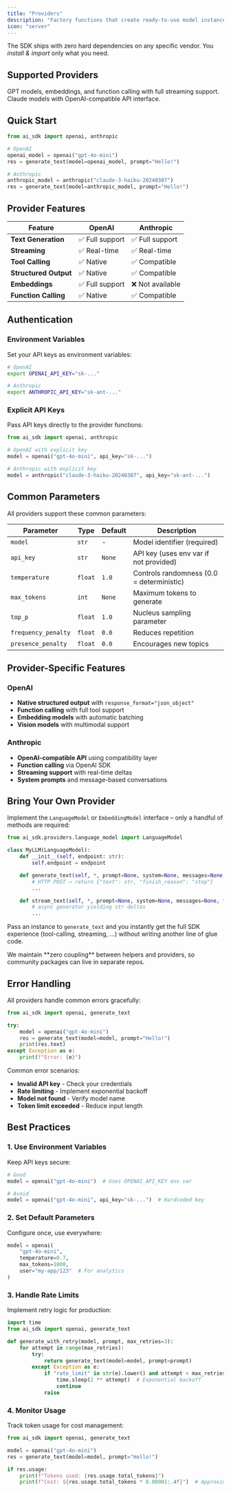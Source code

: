 ```yaml
---
title: "Providers"
description: "Factory functions that create ready-to-use model instances for different AI providers."
icon: "server"
---
```



The SDK ships with zero hard dependencies on any specific vendor.
You <em>install & import</em> only what you need.

## Supported Providers

<CardGroup cols={2}>
<Card title="OpenAI" href="/sdk/providers/openai" icon="openai">
  GPT models, embeddings, and function calling with full streaming support.
</Card>

<Card title="Anthropic" href="/sdk/providers/anthropic" icon="anthropic">
  Claude models with OpenAI-compatible API interface.
</Card>
</CardGroup>

## Quick Start

```python
from ai_sdk import openai, anthropic

# OpenAI
openai_model = openai("gpt-4o-mini")
res = generate_text(model=openai_model, prompt="Hello!")

# Anthropic
anthropic_model = anthropic("claude-3-haiku-20240307")
res = generate_text(model=anthropic_model, prompt="Hello!")
```

## Provider Features

| Feature               | OpenAI          | Anthropic        |
| --------------------- | --------------- | ---------------- |
| **Text Generation**   | ✅ Full support | ✅ Full support  |
| **Streaming**         | ✅ Real-time    | ✅ Real-time     |
| **Tool Calling**      | ✅ Native       | ✅ Compatible    |
| **Structured Output** | ✅ Native       | ✅ Compatible    |
| **Embeddings**        | ✅ Full support | ❌ Not available |
| **Function Calling**  | ✅ Native       | ✅ Compatible    |

## Authentication

### Environment Variables

Set your API keys as environment variables:

```bash
# OpenAI
export OPENAI_API_KEY="sk-..."

# Anthropic
export ANTHROPIC_API_KEY="sk-ant-..."
```

### Explicit API Keys

Pass API keys directly to the provider functions:

```python
from ai_sdk import openai, anthropic

# OpenAI with explicit key
model = openai("gpt-4o-mini", api_key="sk-...")

# Anthropic with explicit key
model = anthropic("claude-3-haiku-20240307", api_key="sk-ant-...")
```

## Common Parameters

All providers support these common parameters:

| Parameter           | Type    | Default | Description                               |
| ------------------- | ------- | ------- | ----------------------------------------- |
| `model`             | `str`   | -       | Model identifier (required)               |
| `api_key`           | `str`   | `None`  | API key (uses env var if not provided)    |
| `temperature`       | `float` | `1.0`   | Controls randomness (0.0 = deterministic) |
| `max_tokens`        | `int`   | `None`  | Maximum tokens to generate                |
| `top_p`             | `float` | `1.0`   | Nucleus sampling parameter                |
| `frequency_penalty` | `float` | `0.0`   | Reduces repetition                        |
| `presence_penalty`  | `float` | `0.0`   | Encourages new topics                     |

## Provider-Specific Features

### OpenAI

- **Native structured output** with `response_format="json_object"`
- **Function calling** with full tool support
- **Embedding models** with automatic batching
- **Vision models** with multimodal support

### Anthropic

- **OpenAI-compatible API** using compatibility layer
- **Function calling** via OpenAI SDK
- **Streaming support** with real-time deltas
- **System prompts** and message-based conversations

## Bring Your Own Provider

Implement the <code>LanguageModel</code> or <code>EmbeddingModel</code> interface – only a handful of methods are required:

```python
from ai_sdk.providers.language_model import LanguageModel

class MyLLM(LanguageModel):
    def __init__(self, endpoint: str):
        self.endpoint = endpoint

    def generate_text(self, *, prompt=None, system=None, messages=None, **kw):
        # HTTP POST → return {"text": str, "finish_reason": "stop"}
        ...

    def stream_text(self, *, prompt=None, system=None, messages=None, **kw):
        # async generator yielding str deltas
        ...
```

Pass an instance to <code>generate_text</code> and you instantly get the full SDK experience (tool-calling, streaming, …) without writing another line of glue code.

<Tip>
  We maintain **zero coupling** between helpers and providers, so community packages can live in
  separate repos.
</Tip>

## Error Handling

All providers handle common errors gracefully:

```python
from ai_sdk import openai, generate_text

try:
    model = openai("gpt-4o-mini")
    res = generate_text(model=model, prompt="Hello!")
    print(res.text)
except Exception as e:
    print(f"Error: {e}")
```

Common error scenarios:

- **Invalid API key** - Check your credentials
- **Rate limiting** - Implement exponential backoff
- **Model not found** - Verify model name
- **Token limit exceeded** - Reduce input length

## Best Practices

### 1. **Use Environment Variables**

Keep API keys secure:

```python
# Good
model = openai("gpt-4o-mini")  # Uses OPENAI_API_KEY env var

# Avoid
model = openai("gpt-4o-mini", api_key="sk-...")  # Hardcoded key
```

### 2. **Set Default Parameters**

Configure once, use everywhere:

```python
model = openai(
    "gpt-4o-mini",
    temperature=0.7,
    max_tokens=1000,
    user="my-app/123"  # For analytics
)
```

### 3. **Handle Rate Limits**

Implement retry logic for production:

```python
import time
from ai_sdk import openai, generate_text

def generate_with_retry(model, prompt, max_retries=3):
    for attempt in range(max_retries):
        try:
            return generate_text(model=model, prompt=prompt)
        except Exception as e:
            if "rate_limit" in str(e).lower() and attempt < max_retries - 1:
                time.sleep(2 ** attempt)  # Exponential backoff
                continue
            raise
```

### 4. **Monitor Usage**

Track token usage for cost management:

```python
from ai_sdk import openai, generate_text

model = openai("gpt-4o-mini")
res = generate_text(model=model, prompt="Hello!")

if res.usage:
    print(f"Tokens used: {res.usage.total_tokens}")
    print(f"Cost: ${res.usage.total_tokens * 0.00001:.4f}")  # Approximate
```
